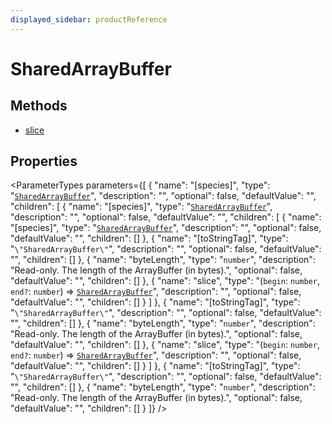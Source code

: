 ```yaml
---
displayed_sidebar: productReference
---
```



# SharedArrayBuffer

## Methods

- [slice](../SharedArrayBuffer/methods/SharedArrayBuffer.slice.mdx)

## Properties

<ParameterTypes parameters={[
  {
    "name": "[species]",
    "type": "[`SharedArrayBuffer`](../variables/SharedArrayBuffer-1.mdx)",
    "description": "",
    "optional": false,
    "defaultValue": "",
    "children": [
      {
        "name": "[species]",
        "type": "[`SharedArrayBuffer`](../variables/SharedArrayBuffer-1.mdx)",
        "description": "",
        "optional": false,
        "defaultValue": "",
        "children": [
          {
            "name": "[species]",
            "type": "[`SharedArrayBuffer`](../variables/SharedArrayBuffer-1.mdx)",
            "description": "",
            "optional": false,
            "defaultValue": "",
            "children": []
          },
          {
            "name": "[toStringTag]",
            "type": "``\"SharedArrayBuffer\"``",
            "description": "",
            "optional": false,
            "defaultValue": "",
            "children": []
          },
          {
            "name": "byteLength",
            "type": "`number`",
            "description": "Read-only. The length of the ArrayBuffer (in bytes).",
            "optional": false,
            "defaultValue": "",
            "children": []
          },
          {
            "name": "slice",
            "type": "(`begin`: `number`, `end?`: `number`) => [`SharedArrayBuffer`](../variables/SharedArrayBuffer-1.mdx)",
            "description": "",
            "optional": false,
            "defaultValue": "",
            "children": []
          }
        ]
      },
      {
        "name": "[toStringTag]",
        "type": "``\"SharedArrayBuffer\"``",
        "description": "",
        "optional": false,
        "defaultValue": "",
        "children": []
      },
      {
        "name": "byteLength",
        "type": "`number`",
        "description": "Read-only. The length of the ArrayBuffer (in bytes).",
        "optional": false,
        "defaultValue": "",
        "children": []
      },
      {
        "name": "slice",
        "type": "(`begin`: `number`, `end?`: `number`) => [`SharedArrayBuffer`](../variables/SharedArrayBuffer-1.mdx)",
        "description": "",
        "optional": false,
        "defaultValue": "",
        "children": []
      }
    ]
  },
  {
    "name": "[toStringTag]",
    "type": "``\"SharedArrayBuffer\"``",
    "description": "",
    "optional": false,
    "defaultValue": "",
    "children": []
  },
  {
    "name": "byteLength",
    "type": "`number`",
    "description": "Read-only. The length of the ArrayBuffer (in bytes).",
    "optional": false,
    "defaultValue": "",
    "children": []
  }
]} />
